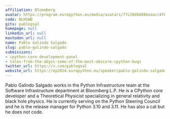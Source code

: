 ```yaml
---
affiliation: Bloomberg
avatar: https://program.europython.eu/media/avatars/77c28d84086eaacc4f606416ea70434d_iz2nSan.jpg
code: NLHSWB
gitx: pablogsal
homepage: null
linkedin_url: null
mastodon_url: null
name: Pablo Galindo Salgado
slug: pablo-galindo-salgado
submissions:
- cpython-core-development-panel
- tales-from-the-abyss-some-of-the-most-obscure-cpython-bugs
twitter_url: https://x.com/pyblogsal
website_url: https://ep2024.europython.eu/speaker/pablo-galindo-salgado
---
```


Pablo Galindo Salgado works in the Python Infrastructure team at the Software Infrastructure department at Bloomberg L.P. He is a CPython core developer and a Theoretical Physicist specializing in general relativity and black hole physics. He is currently serving on the Python Steering Council and he is the release manager for Python 3.10 and 3.11. He has also a cat but he does not code.
